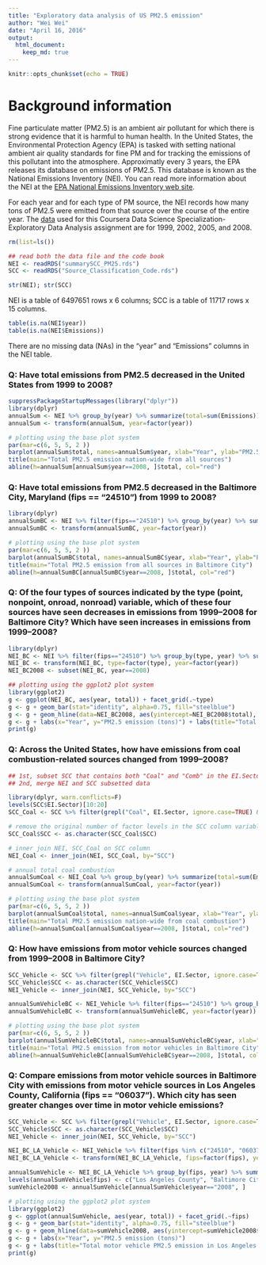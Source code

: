 ```yaml
---
title: "Exploratory data analysis of US PM2.5 emission"
author: "Wei Wei"
date: "April 16, 2016"
output: 
  html_document:
    keep_md: true
---
```


```r
knitr::opts_chunk$set(echo = TRUE)
```
# Background information

Fine particulate matter (PM2.5) is an ambient air pollutant for which there is strong evidence that it is harmful to human health. In the United States, the Environmental Protection Agency (EPA) is tasked with setting national ambient air quality standards for fine PM and for tracking the emissions of this pollutant into the atmosphere. Approximatly every 3 years, the EPA releases its database on emissions of PM2.5. This database is known as the National Emissions Inventory (NEI). You can read more information about the NEI at the [EPA National Emissions Inventory web site][1].

For each year and for each type of PM source, the NEI records how many tons of PM2.5 were emitted from that source over the course of the entire year. The [data][2] used for this Coursera Data Science Specialization-Exploratory Data Analysis assignment are for 1999, 2002, 2005, and 2008.

[1]: https://www.epa.gov/air-emissions-inventories "EPA National Emissions Inventory web site"
[2]: https://d396qusza40orc.cloudfront.net/exdata%2Fdata%2FNEI_data.zip "data"
```r
rm(list=ls())

## read both the data file and the code book
NEI <- readRDS("summarySCC_PM25.rds")
SCC <- readRDS("Source_Classification_Code.rds")
```
```r
str(NEI); str(SCC)
```
NEI is a table of 6497651 rows x 6 columns; SCC is a table of 11717 rows x 15 columns.

```r
table(is.na(NEI$year))
table(is.na(NEI$Emissions))
```
There are no missing data (NAs) in the "year" and "Emissions" columns in the NEI table.

### Q: Have total emissions from PM2.5 decreased in the United States from 1999 to 2008?
    
```r
suppressPackageStartupMessages(library("dplyr"))
library(dplyr)
annualSum <- NEI %>% group_by(year) %>% summarize(total=sum(Emissions))
annualSum <- transform(annualSum, year=factor(year))

# plotting using the base plot system
par(mar=c(6, 5, 5, 2 ))
barplot(annualSum$total, names=annualSum$year, xlab="Year", ylab="PM2.5 emission (tons)")
title(main="Total PM2.5 emission nation-wide from all sources")
abline(h=annualSum[annualSum$year==2008, ]$total, col="red")
```
    
### Q: Have total emissions from PM2.5 decreased in the Baltimore City, Maryland (fips == "24510") from 1999 to 2008?
      
```r
library(dplyr)
annualSumBC <- NEI %>% filter(fips=="24510") %>% group_by(year) %>% summarize(total=sum(Emissions))
annualSumBC <- transform(annualSumBC, year=factor(year))

# plotting using the base plot system
par(mar=c(6, 5, 5, 2 ))
barplot(annualSumBC$total, names=annualSumBC$year, xlab="Year", ylab="PM2.5 emission (tons)")
title(main="Total PM2.5 emission from all sources in Baltimore City")
abline(h=annualSumBC[annualSumBC$year==2008, ]$total, col="red")
```
    
### Q: Of the four types of sources indicated by the type (point, nonpoint, onroad, nonroad) variable, which of these four sources have seen decreases in emissions from 1999–2008 for Baltimore City? Which have seen increases in emissions from 1999–2008?
    
```r
library(dplyr)
NEI_BC <- NEI %>% filter(fips=="24510") %>% group_by(type, year) %>% summarize(total=sum(Emissions))
NEI_BC <- transform(NEI_BC, type=factor(type), year=factor(year))
NEI_BC2008 <- subset(NEI_BC, year==2008)

## plotting using the ggplot2 plot system
library(ggplot2)
g <- ggplot(NEI_BC, aes(year, total)) + facet_grid(.~type)
g <- g + geom_bar(stat="identity", alpha=0.75, fill="steelblue")
g <- g + geom_hline(data=NEI_BC2008, aes(yintercept=NEI_BC2008$total), col="red")
g <- g + labs(x="Year", y="PM2.5 emission (tons)") + labs(title="Total PM2.5 emission in Baltimore City by source type")
print(g)
```
    
### Q: Across the United States, how have emissions from coal combustion-related sources changed from 1999–2008?
    
```r
## 1st, subset SCC that contains both "Coal" and "Comb" in the EI.Sector column
## 2nd, merge NEI and SCC subsetted data

library(dplyr, warn.conflicts=F)
levels(SCC$EI.Sector)[10:20]
SCC_Coal <- SCC %>% filter(grepl("Coal", EI.Sector, ignore.case=TRUE) & grepl("Comb", EI.Sector, ignore.case=T))

# remove the original number of factor levels in the SCC column variable by coversion to character class
SCC_Coal$SCC <- as.character(SCC_Coal$SCC)

# inner join NEI, SCC_Coal on SCC column
NEI_Coal <- inner_join(NEI, SCC_Coal, by="SCC")

# annual total coal combustion 
annualSumCoal <- NEI_Coal %>% group_by(year) %>% summarize(total=sum(Emissions))
annualSumCoal <- transform(annualSumCoal, year=factor(year))

# plotting using the base plot system
par(mar=c(6, 5, 5, 2 ))
barplot(annualSumCoal$total, names=annualSumCoal$year, xlab="Year", ylab="PM2.5 emission (tons)")
title(main="Total PM2.5 emission nation-wide from coal combustion")
abline(h=annualSumCoal[annualSumCoal$year==2008, ]$total, col="red")
```
   
### Q: How have emissions from motor vehicle sources changed from 1999–2008 in Baltimore City?
    
```r
SCC_Vehicle <- SCC %>% filter(grepl("Vehicle", EI.Sector, ignore.case=TRUE))
SCC_Vehicle$SCC <- as.character(SCC_Vehicle$SCC)
NEI_Vehicle <- inner_join(NEI, SCC_Vehicle, by="SCC")

annualSumVehicleBC <- NEI_Vehicle %>% filter(fips=="24510") %>% group_by(year) %>% summarize(total=sum(Emissions))
annualSumVehicleBC <- transform(annualSumVehicleBC, year=factor(year))

# plotting using the base plot system
par(mar=c(6, 5, 5, 2 ))
barplot(annualSumVehicleBC$total, names=annualSumVehicleBC$year, xlab="Year", ylab="PM2.5 emission (tons)")
title(main="Total PM2.5 emission from motor vehicles in Baltimore City")
abline(h=annualSumVehicleBC[annualSumVehicleBC$year==2008, ]$total, col="red")
```
    
### Q: Compare emissions from motor vehicle sources in Baltimore City with emissions from motor vehicle sources in Los Angeles County, California (fips == "06037"). Which city has seen greater changes over time in motor vehicle emissions?
    
```r
SCC_Vehicle <- SCC %>% filter(grepl("Vehicle", EI.Sector, ignore.case=TRUE))
SCC_Vehicle$SCC <- as.character(SCC_Vehicle$SCC)
NEI_Vehicle <- inner_join(NEI, SCC_Vehicle, by="SCC")

NEI_BC_LA_Vehicle <- NEI_Vehicle %>% filter(fips %in% c("24510", "06037"))
NEI_BC_LA_Vehicle <- transform(NEI_BC_LA_Vehicle, fips=factor(fips), year=factor(year))

annualSumVehicle <- NEI_BC_LA_Vehicle %>% group_by(fips, year) %>% summarize(total=sum(Emissions))
levels(annualSumVehicle$fips) <- c("Los Angeles County", "Baltimore City")
sumVehicle2008 <- annualSumVehicle[annualSumVehicle$year=="2008", ]

# plotting using the ggplot2 plot system
library(ggplot2)
g <- ggplot(annualSumVehicle, aes(year, total)) + facet_grid(.~fips)
g <- g + geom_bar(stat="identity", alpha=0.75, fill="steelblue")
g <- g + geom_hline(data=sumVehicle2008, aes(yintercept=sumVehicle2008$total), col="red")
g <- g + labs(x="Year", y="PM2.5 emission (tons)") 
g <- g + labs(title="Total motor vehicle PM2.5 emission in Los Angeles vs in Baltimore City")
print(g)
```